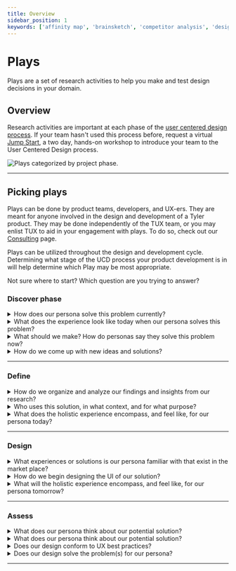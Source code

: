 ```yaml
---
title: Overview
sidebar_position: 1
keywords: ['affinity map', 'brainsketch', 'competitor analysis', 'design studio', 'episode model', 'heuristic diagram', 'interview', 'interview', 'journey map', 'site visit', 'survey', 'usability', 'ux', 'activities', 'research']
---
```


# Plays

Plays are a set of research activities to help you make and test design decisions in your domain. 

## Overview 

Research activities are important at each phase of the <a href="https://www.interaction-design.org/literature/topics/user-centered-design" target="_blank" rel="noopener noreferrer">user centered design process</a>. If your team hasn't used this process before, request a virtual <a href="https://tylerjira.tylertech.com/servicedesk/customer/portal/21/create/609" target="_blank" rel="noreferrer noopener">Jump Start</a>, a two day, hands-on workshop to introduce your team to the User Centered Design process.

<ImageBlock padded={false}>

![Plays categorized by project phase. ](./images/plays-overview.png)

</ImageBlock>

---

## Picking plays

Plays can be done by product teams, developers, and UX-ers. They are meant for anyone involved in the design and development of a Tyler product. They may be done independently of the TUX team, or you may enlist TUX to aid in your engagement with plays. To do so, check out our [Consulting](/consulting) page.

Plays can be utilized throughout the design and development cycle. Determining what stage of the UCD process your product development is in will help determine which Play may be most appropriate.

Not sure where to start? Which question are you trying to answer?

### Discover phase

<details>
  <summary>How does our persona solve this problem currently?</summary>

[Competitor analysis](competitor-analysis/discover)

Discover your product strategy by researching how the problem you are solving is currently being resolved by your persona. 

</details>

<details>
  <summary>What does the experience look like today when our persona solves this problem?</summary>

[Site visit](site-visit)

Discover users' context of work - where they work, how they work, what software or other technology or tools they work with, and whom they work with.

</details>

<details>
  <summary>What should we make? How do personas say they solve this problem now?</summary>

[Survey](survey/discover)

Discover users' wants, needs, and behaviors through an online form.

---

[Interview](interview/discover)

Discover users' needs during a structured, hypothesis-driven conversation, conducted in-person or remotely.

</details>

<details>
  <summary>How do we come up with new ideas and solutions?</summary>

[Brainsketching](brain-sketch)

Generate ideas about a topic: Who are our users? What problems could we solve? How could we solve them? 

</details>

---

### Define

<details>
  <summary>How do we organize and analyze our findings and insights from our research?</summary>

[Affinity mapping](affinity-mapping)

Define what you have found in the discover stage by organizing your findings into distinct clusters that represent one similar idea or concept. Affinity mapping allows you to see trends in the data and build consensus with your team.

</details>

<details>
  <summary>Who uses this solution, in what context, and for what purpose?</summary>

[Episode model](episode-model)

Define what you have found in the discover stage by identifying your target persona, their scenario, and their desired outcome. 

</details>


<details>
  <summary>What does the holistic experience encompass, and feel like, for our persona today?</summary>

[Journey mapping](journey-mapping/define)

Show what a user does and how she feels before, during, and after using your product.

</details>

---

### Design

<details>
  <summary>What experiences or solutions is our persona familiar with that exist in the market place?</summary>

[Competitor analysis](competitor-analysis/design)

Begin your design process by researching how your direct competitors are solving the problem. Your goal is to gain an understanding of what your persona may be using currently, and therefore may expect from your product.

</details>

<details>
  <summary>How do we begin designing the UI of our solution?</summary>

[Design studio](design-studio)

How do we begin designing the UI of our solution? 

</details>

<details>
  <summary>What will the holistic experience encompass, and feel like, for our persona tomorrow?</summary>

[Journey mapping](journey-mapping/design)

Show a new hypothetical journey a user could take to complete a task using your product. Indicate what is different in the future product and its affect on the journey the user takes. 

</details>

---

### Assess 

<details>
  <summary>What does our persona think about our potential solution?</summary>

[Survey](survey/assess)

Assess user's perceptions of your conceptual-level solutions through an online form.

</details>

<details>
  <summary>What does our persona think about our potential solution?</summary>

[Interview](interview/assess)

Assess users' perceptions of your conceptual-level solutions during a structured, hypothesis-driven conversation, conducted in-person or remotely.

</details>

<details>
  <summary>Does our design conform to UX best practices?</summary>

[Heuristic evaluation](heuristic-evaluation)

Assess a prototype using a list of standard UX rules of thumbs called heuristics.

</details>

<details>
  <summary>Does our design solve the problem(s) for our persona?</summary>

[Usability assessment](usability-test)

Assess the usability of a prototype by observing a facilitated session of your persona's use of the design. 

</details>

---

<PlayHelp />
